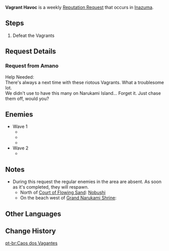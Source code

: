 {{Quest Infobox
|id            = 
|image         = NPC Amano Thumb.png
|type          = Request
|region        = Inazuma
|summary       = Defeat the Vagrants causing trouble on Narukami Island.
|startLocation = [[Narukami Island]], [[Inazuma]]
|characters    = Traveler
|rep           = Inazuma
|mora          = 20,000
}}
'''Vagrant Havoc''' is a weekly [[Reputation Request]] that occurs in [[Inazuma]].

==Steps==
#Defeat the Vagrants

==Request Details==
===Request from Amano===
{{Quest Description|Vagrants are causing trouble somewhere on Narukami Island. [[Amano]] hopes that someone can help resolve the chaos.}}
Help Needed:<br />
There's always a next time with these riotous Vagrants. What a troublesome lot.<br />
We didn't use to have this many {{Color|buzzword|Vagrants}} on Narukami Island... Forget it. Just chase them off, would you?

==Enemies==
*Wave 1
**{{Enemy|Nobushi: Hitsukeban|x=2}}
**{{Enemy|Nobushi: Jintouban|x=1}}
**{{Enemy|Nobushi: Kikouban|x=1}}
*Wave 2
**{{Enemy|Nobushi: Kikouban|x=3}}

==Notes==
*During this request the regular enemies in the area are absent. As soon as it's completed, they will respawn.
**North of [[Court of Flowing Sand]]: [[Nobushi]]
**On the beach west of [[Grand Narukami Shrine]]: {{Enemy|Large Hydro Slime|x=2}}

==Other Languages==
{{Other Languages
|en      = Vagrant Havoc
|zhs     = 浮浪人引起的混乱
|zhs_rm  = Fúlàngrén Yínqǐ de Hùnluàn
|zht     = 浮浪人引起的混亂
|zht_rm  = Fúlàngrén Yínqǐ de Hùnluàn
|zh_tl   = Chaos Caused by Vagrants
|ja      = 浮浪人が起こした混乱
|ja_rm   = Furounin ga Okoshita Konran
|ja_tl   = Chaos Caused by Vagrants
|ko      = 부랑인이 일으킨 혼란
|ko_rm   = 
|ko_tl   = 
|es      = Caos de los parias
|es_tl   = 
|fr      = Vagabonds en plein tohu-bohu
|fr_tl   = Vagrants in the Midst of a Hustle and Bustle
|ru      = Хаоc, вызванный бродягами
|ru_tl   = Chaos Caused By Vagrants
|th      = ความโกลาหลที่เกิดจาก Vagrant
|th_rm   = 
|th_tl   = 
|vi      = Kẻ Lang Thang Gây Rối
|vi_tl   = 
|de      = Vagabundierendes Unheil
|de_tl   = Vagabond Calamity
|id      = Kekacauan Oleh Perantau
|id_tl   = Chaos By Vagrant
|pt      = Caos dos Vagantes
|pt_tl   = Vagrant Chaos
}}

==Change History==
{{Change History|2.0}}

[[pt-br:Caos dos Vagantes]]